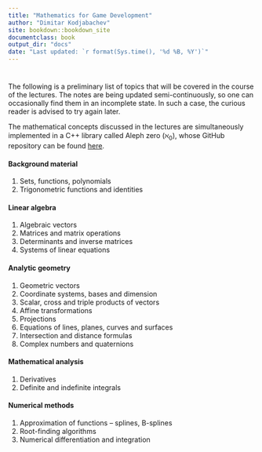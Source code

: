 ```yaml
---
title: "Mathematics for Game Development"
author: "Dimitar Kodjabachev"
site: bookdown::bookdown_site
documentclass: book
output_dir: "docs"
date: "Last updated: `r format(Sys.time(), '%d %B, %Y')`"
---
```


# {-}

The following is a preliminary list of topics that will be covered in the course
of the lectures. The notes are being updated semi-continuously, so one can
occasionally find them in an incomplete state. In such a case, the curious
reader is advised to try again later.

The mathematical concepts discussed in the lectures are simultaneously
implemented in a C++ library called Aleph zero ($\aleph_0$), whose GitHub
repository can be found [here](https://github.com/dkodjabachev/aleph0).

#### Background material {-}
1. Sets, functions, polynomials
2. Trigonometric functions and identities

#### Linear algebra {-}
1. Algebraic vectors
2. Matrices and matrix operations
3. Determinants and inverse matrices
4. Systems of linear equations

#### Analytic geometry {-}
1. Geometric vectors
2. Coordinate systems, bases and dimension
3. Scalar, cross and triple products of vectors
4. Affine transformations
5. Projections
6. Equations of lines, planes, curves and surfaces
7. Intersection and distance formulas
8. Complex numbers and quaternions

#### Mathematical analysis {-}
1. Derivatives
2. Definite and indefinite integrals

#### Numerical methods {-}
1. Approximation of functions -- splines, B-splines
2. Root-finding algorithms
2. Numerical differentiation and integration
